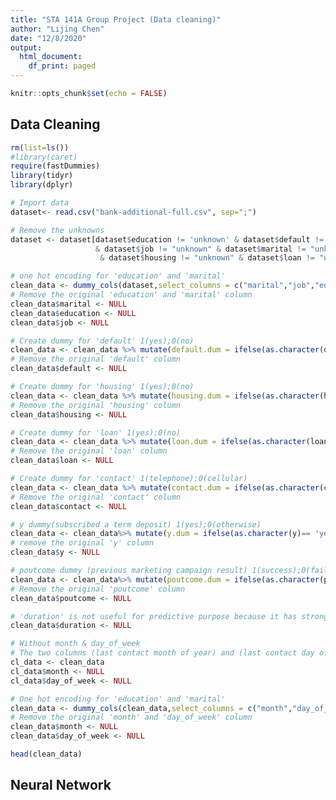 ---
title: "STA 141A Group Project (Data cleaning)"
author: "Lijing Chen"
date: "12/8/2020"
output:
  html_document:
    df_print: paged
---

```{r setup, include=FALSE}
knitr::opts_chunk$set(echo = FALSE)
```

## Data Cleaning 
```{r}
rm(list=ls())
#library(caret)
require(fastDummies)
library(tidyr)
library(dplyr)

# Import data
dataset<- read.csv("bank-additional-full.csv", sep=";")
```

```{r}
# Remove the unknowns 
dataset <- dataset[dataset$education != 'unknown' & dataset$default != "unknown"
                   & dataset$job != "unknown" & dataset$marital != "unknown" 
                    & dataset$housing != "unknown" & dataset$loan != "unknow",]
```

```{r}
# one hot encoding for 'education' and 'marital' 
clean_data <- dummy_cols(dataset,select_columns = c("marital","job","education"))
# Remove the original 'education' and 'marital' column
clean_data$marital <- NULL
clean_data$education <- NULL
clean_data$job <- NULL

# Create dummy for 'default' 1(yes);0(no)
clean_data <- clean_data %>% mutate(default.dum = ifelse(as.character(default)== 'yes',1,0))
# Remove the original 'default' column
clean_data$default <- NULL

# Create dummy for 'housing' 1(yes);0(no)
clean_data <- clean_data %>% mutate(housing.dum = ifelse(as.character(housing)== 'yes',1,0))
# Remove the original 'housing' column
clean_data$housing <- NULL

# Create dummy for 'loan' 1(yes);0(no)
clean_data <- clean_data %>% mutate(loan.dum = ifelse(as.character(loan)== 'yes',1,0)) 
# Remove the original 'loan' column
clean_data$loan <- NULL

# Create dummy for 'contact' 1(telephone);0(cellular)
clean_data <- clean_data %>% mutate(contact.dum = ifelse(as.character(contact)== 'telephone',1,0)) 
# Remove the original 'contact' column
clean_data$contact <- NULL

# y dummy(subscribed a term deposit) 1(yes);0(otherwise)
clean_data <- clean_data%>% mutate(y.dum = ifelse(as.character(y)== 'yes',1,0))
# remove the original 'y' column
clean_data$y <- NULL

# poutcome dummy (previous marketing campaign result) 1(success);0(failure or nonexistent)
clean_data <- clean_data%>% mutate(poutcome.dum = ifelse(as.character(poutcome)== 'success',1,0))
# Remove the original 'poutcome' column
clean_data$poutcome <- NULL

# 'duration' is not useful for predictive purpose because it has strong relationship with the output variable (y)
clean_data$duration <- NULL
```

```{r}
# Without month & day_of_week 
# The two columns (last contact month of year) and (last contact day of the week) are not useful for our prediction, so we eliminate them in our data
cl_data <- clean_data
cl_data$month <- NULL
cl_data$day_of_week <- NULL
```

```{r}
# One hot encoding for 'education' and 'marital' 
clean_data <- dummy_cols(clean_data,select_columns = c("month","day_of_week"))
# Remove the original 'month' and 'day_of_week' column
clean_data$month <- NULL
clean_data$day_of_week <- NULL

head(clean_data)
```

## Neural Network 





